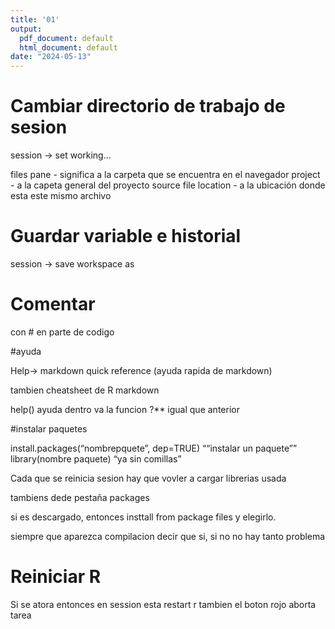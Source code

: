 ```yaml
---
title: '01'
output:
  pdf_document: default
  html_document: default
date: "2024-05-13"
---
```


# Cambiar directorio de trabajo de sesion

session -\> set working...

files pane - significa a la carpeta que se encuentra en el navegador project - a la capeta general del proyecto source file location - a la ubicación donde esta este mismo archivo

# Guardar variable e historial

session -\> save workspace as

# Comentar

con \# en parte de codigo

#ayuda

Help-\> markdown quick reference (ayuda rapida de markdown)

tambien cheatsheet de R markdown

help() ayuda dentro va la funcion ?\*\* igual que anterior

#instalar paquetes

install.packages("nombrepquete", dep=TRUE) ""instalar un paquete"" library(nombre paquete) "ya sin comillas"

Cada que se reinicia sesion hay que vovler a cargar librerias usada

tambiens dede pestaña packages

si es descargado, entonces insttall from package files y elegirlo.

siempre que aparezca compilacion decir que si, si no no hay tanto problema

# Reiniciar R

Si se atora entonces en session esta restart r tambien el boton rojo aborta tarea
